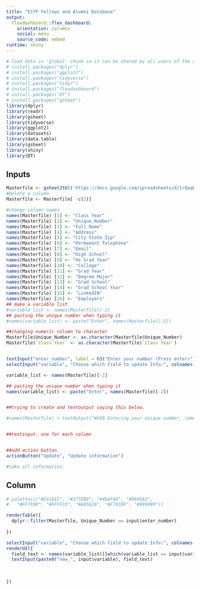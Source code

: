 ---
title: "ECYP Fellows and Alumni Database"
output: 
  flexdashboard::flex_dashboard:
    orientation: columns
    social: menu
    source_code: embed
runtime: shiny
---

```{r global, include=FALSE}
# load data in 'global' chunk so it can be shared by all users of the dashboard
# install.packages("dplyr")
# install.packages("ggplot2")
# install.packages("tidyverse")
# install.packages("tidyr")
# install.packages("flexdashboard")
# install.packages('DT')
# install.packages("gsheet")
library(dplyr)
library(readr)
library(gsheet)
library(tidyverse)
library(ggplot2)
library(datasets)
library(data.table)
library(gsheet)
library(shiny)
library(DT)
```

Inputs {.sidebar}
-----------------------------------------------------------------------
```{r}
Masterfile <- gsheet2tbl('https://docs.google.com/spreadsheets/d/1rQaqQIYLZw1tZnJZQHMNhTf0-zDRH2zWzA6Eo0giP80/edit#gid=1665986408')
#Delete a column
Masterfile <- Masterfile[ -c(2)]

#change column names
names(Masterfile) [1] <- "Class Year"
names(Masterfile) [2] <- "Unique_Number"
names(Masterfile) [3] <- "Full Name"
names(Masterfile) [4] <- "Address"
names(Masterfile) [5] <- "City State Zip"
names(Masterfile) [6] <- "Permanent Telephone"
names(Masterfile) [7] <- "Email"
names(Masterfile) [8] <- "High School"
names(Masterfile) [9] <- "Hs Grad Year"
names(Masterfile) [10] <- "College"
names(Masterfile) [11] <- "Grad Year"
names(Masterfile) [12] <- "Degree Major"
names(Masterfile) [13] <- "Grad School"
names(Masterfile) [14] <- "Grad School Year"
names(Masterfile) [15] <- "LinkedIN"
names(Masterfile) [16] <- "Employers"
## make a variable list
#variable_list <- names(Masterfile)[-2]
## pasting the unique number when typing it
#names(variable_list) <- paste("Enter", names(Masterfile)[-2])

##changing numeric column to character
Masterfile$Unique_Number <- as.character(Masterfile$Unique_Number)
Masterfile$`Class Year` <- as.character(Masterfile$`Class Year`)



```




```{r}
textInput("enter_number", label = h3("Enter your number (Press enter)"), value = "", placeholder = NULL)
selectInput("variable", "Choose which field to update Info:", colnames(Masterfile)[-2])

variable_list <- names(Masterfile)[-2]

## pasting the unique number when typing it
names(variable_list) <- paste("Enter", names(Masterfile)[-2])


##trying to create and textoutput saying this below.

#names(Masterfile) <-textOutput("WhEN Entering your unique number, remember to Push  Enter to access information", names(Masterfile)[-2])


##textinput. one for each column


##add action button.
actionButton("Update", "Update information")

#take all information.
```

## Column

```{r}
# palette(c("#E41A1C", "#377EB8", "#4DAF4A", "#984EA3",
#   "#FF7F00", "#FFFF33", "#A65628", "#F781BF", "#999999"))

renderTable({
  dplyr::filter(Masterfile, Unique_Number == input$enter_number)
  
})
```

```{r}
selectInput("variable", "Choose which field to update Info:", colnames(Masterfile)[-2])
renderUI({
  field_text <- names(variable_list)[[which(variable_list == input$variable)]]
  textInput(paste0("new_", input$variable), field_text)
  
  
  
})
```


```{r}




```
